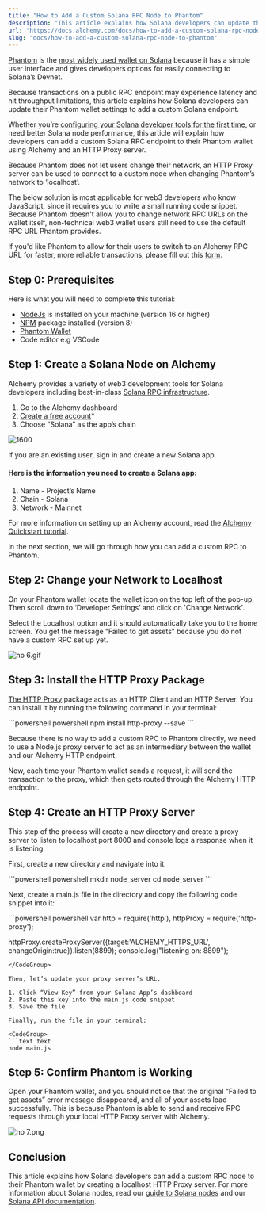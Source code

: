 ```yaml
---
title: "How to Add a Custom Solana RPC Node to Phantom"
description: "This article explains how Solana developers can update their Phantom wallet settings to add a custom Solana endpoint."
url: "https://docs.alchemy.com/docs/how-to-add-a-custom-solana-rpc-node-to-phantom"
slug: "docs/how-to-add-a-custom-solana-rpc-node-to-phantom"
---
```



[Phantom](https://www.alchemy.com/dapps/phantom) is the [most widely used wallet on Solana](https://www.alchemy.com/list-of/wallets-on-solana) because it has a simple user interface and gives developers options for easily connecting to Solana’s Devnet.

Because transactions on a public RPC endpoint may experience latency and hit throughput limitations, this article explains how Solana developers can update their Phantom wallet settings to add a custom Solana endpoint.

Whether you’re [configuring your Solana developer tools for the first time](/docs/how-to-setup-your-solana-development-environment), or need better Solana node performance, this article will explain how developers can add a custom Solana RPC endpoint to their Phantom wallet using Alchemy and an HTTP Proxy server.

Because Phantom does not let users change their network, an HTTP Proxy server can be used to connect to a custom node when changing Phantom’s network to ‘localhost’.

<Info>
  The below solution is most applicable for web3 developers who know JavaScript, since it requires you to write a small running code snippet. Because Phantom doesn't allow you to change network RPC URLs on the wallet itself, non-technical web3 wallet users still need to use the default RPC URL Phantom provides.

  If you'd like Phantom to allow for their users to switch to an Alchemy RPC URL for faster, more reliable transactions, please fill out this [form](https://forms.gle/PM2YTp8e2eFRhMQ26).
</Info>

## Step 0: Prerequisites

Here is what you will need to complete this tutorial:

* [NodeJs](https://nodejs.org/en/download/) is installed on your machine (version 16 or higher)
* [NPM](https://nodejs.org/en/download/) package installed (version 8)
* [Phantom Wallet](https://phantom.app/)
* Code editor e.g VSCode

## Step 1: Create a Solana Node on Alchemy

Alchemy provides a variety of web3 development tools for Solana developers including best-in-class [Solana RPC infrastructure](https://www.alchemy.com/overviews/solana-rpc).

1. Go to the Alchemy dashboard
2. [Create a free account](https://dashboard.alchemy.com/signup/?a=3fa1fe4577)\*
3. Choose “Solana” as the app’s chain

![1600](58f1d62-no_5.png "no 5.png")

<Info>
  If you are an existing user, sign in and create a new Solana app.
</Info>

#### Here is the information you need to create a Solana app:

1. Name - Project’s Name
2. Chain - Solana
3. Network - Mainnet

For more information on setting up an Alchemy account, read the [Alchemy Quickstart tutorial](/docs/alchemy-quickstart-guide).

In the next section, we will go through how you can add a custom RPC to Phantom.

## Step 2: Change your Network to Localhost

On your Phantom wallet locate the wallet icon on the top left of the pop-up. Then scroll down to ‘Developer Settings’ and click on 'Change Network'.

Select the Localhost option and it should automatically take you to the home screen. You get the message “Failed to get assets” because you do not have a custom RPC set up yet.

![](c91f9cd-no_6.gif "no 6.gif")

## Step 3: Install the HTTP Proxy Package

[The HTTP Proxy](https://www.npmjs.com/package/http-proxy) package acts as an HTTP Client and an HTTP Server. You can install it by running the following command in your terminal:

<CodeGroup>
  ```powershell powershell
  npm install http-proxy --save
  ```
</CodeGroup>

Because there is no way to add a custom RPC to Phantom directly, we need to use a Node.js proxy server to act as an intermediary between the wallet and our Alchemy HTTP endpoint.

Now, each time your Phantom wallet sends a request, it will send the transaction to the proxy, which then gets routed through the Alchemy HTTP endpoint.

## Step 4: Create an HTTP Proxy Server

This step of the process will create a new directory and create a proxy server to listen to localhost port 8000 and console logs a response when it is listening.

First, create a new directory and navigate into it.

<CodeGroup>
  ```powershell powershell
  mkdir node_server
  cd node_server
  ```
</CodeGroup>

Next, create a main.js file in the directory and copy the following code snippet into it:

<CodeGroup>
  ```powershell powershell
  var http = require('http'),
  httpProxy = require('http-proxy');

  httpProxy.createProxyServer({target:'ALCHEMY_HTTPS_URL', changeOrigin:true}).listen(8899);
  console.log("listening on: 8899");
  ```
</CodeGroup>

Then, let’s update your proxy server’s URL.

1. Click “View Key” from your Solana App’s dashboard
2. Paste this key into the main.js code snippet
3. Save the file

Finally, run the file in your terminal:

<CodeGroup>
  ```text text
  node main.js
  ```
</CodeGroup>

## Step 5: Confirm Phantom is Working

Open your Phantom wallet, and you should notice that the original “Failed to get assets” error message disappeared, and all of your assets load successfully. This is because Phantom is able to send and receive RPC requests through your local HTTP Proxy server with Alchemy.

![](79f501e-no_7.png "no 7.png")

## Conclusion

This article explains how Solana developers can add a custom RPC node to their Phantom wallet by creating a localhost HTTP Proxy server. For more information about Solana nodes, read our [guide to Solana nodes](https://www.alchemy.com/overviews/solana-nodes) and our [Solana API documentation](/reference/solana-api-quickstart).

